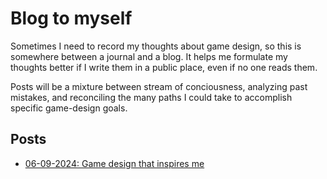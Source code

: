 # Blog to myself

Sometimes I need to record my thoughts about game design, so this is somewhere between a journal and a blog. It helps me formulate my thoughts better if I write them in a public place, even if no one reads them.

Posts will be a mixture between stream of conciousness, analyzing past mistakes, and reconciling the many paths I could take to accomplish specific game-design goals.

## Posts

- [06-09-2024: Game design that inspires me](blog/posts/game-design-that-inspires-me)
